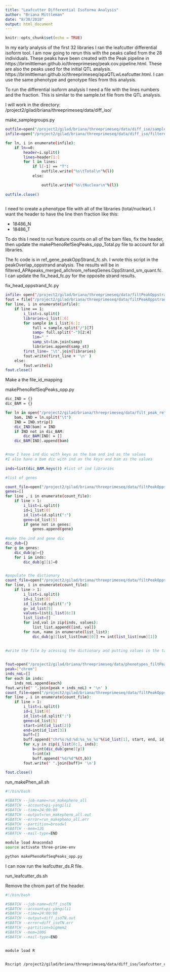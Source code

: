 ```yaml
---
title: "Leafcutter Differential Isoforma Analysis"
author: "Briana Mittleman"
date: "8/30/2018"
output: html_document
---
```


```r
knitr::opts_chunk$set(echo = TRUE)
```

In my early analysis of the first 32 libraries I ran the leafcutter differential isoform tool. I am now going to rerun this with the peaks called from the 28 individuals. These peaks have been created with the Peak pipeline in https://brimittleman.github.io/threeprimeseq/peak.cov.pipeline.html. These are also the peaks used for the initial QTL analysis. https://brimittleman.github.io/threeprimeseq/apaQTLwLeafcutter.html. I can use the same phenotype and genotype files from this analysis. 


To run the differential isoform analysis I need a file with the lines numbers and the fraction. This is similar to the sample.txt file from the QTL analysis.  

I will work in the directory: /project2/gilad/briana/threeprimeseq/data/diff_iso/  


make_samplegroups.py
```bash

outfile=open("/project2/gilad/briana/threeprimeseq/data/diff_iso/sample_groups.txt", "w")
infile=open("/project2/gilad/briana/threeprimeseq/data/diff_iso/filtered_APApeaks_merged_allchrom_refseqGenes_pheno.txt", "r")

for ln, i in enumerate(infile):
    if ln==0:
        header=i.split()
        lines=header[1:]
        for l in lines:
            if l[-1] == "T":
                outfile.write("%s\tTotal\n"%(l))
            else:

                outfile.write("%s\tNuclear\n"%(l))
                
outfile.close()
                

```

I need to create a phenotype file with all of the libraries (total/nuclear). I want the header to have the line then fraction like this:  

* 18486_N	
* 18486_T	

To do this I need to run feature counts on all of the bam files, fix the header, then update the makePhenoRefSeqPeaks_opp_Total.py file to account for all libraries.  


The fc code is in ref_gene_peakOppStrand_fc.sh. I wrote this script in the peakOverlap_oppstrand analysis. The results will be in filtered_APApeaks_merged_allchrom_refseqGenes.OppStrand_sm_quant.fc.  I can update the fix_head_fc.py for the opposite strand results.  


fix_head_oppstrand_fc.py

```bash
infile= open("/project2/gilad/briana/threeprimeseq/data/filtPeakOppstrand_cov/filtered_APApeaks_merged_allchrom_refseqGenes.OppStrand_sm_quant.fc", "r")
fout = file("/project2/gilad/briana/threeprimeseq/data/filtPeakOppstrand_cov/filtered_APApeaks_merged_allchrom_refseqGenes.OppStrand_sm_quant_fixed.fc",'w')
for line, i in enumerate(infile):
    if line == 1:
        i_list=i.split()
        libraries=i_list[:6]
        for sample in i_list[6:]:
            full = sample.split("/")[7]
            samp= full.split("-")[2:4]
            lim="_"
            samp_st=lim.join(samp)
            libraries.append(samp_st)
        first_line= "\t".join(libraries)
        fout.write(first_line + '\n' )
    else:
        fout.write(i)
fout.close()
```

Make a the file_id_mapping 

 
makePhenoRefSeqPeaks_opp.py 

```bash
dic_IND = {}
dic_BAM = {}

for ln in open("/project2/gilad/briana/threeprimeseq/data/filt_peak_refGene_cov/file_id_mapping.txt"):
    bam, IND = ln.split("\t")
    IND = IND.strip()
    dic_IND[bam] = IND
    if IND not in dic_BAM:
        dic_BAM[IND] = []
    dic_BAM[IND].append(bam)


#now I have ind dic with keys as the bam and ind as the values
#I also have a bam dic with ind as the keys and bam as the values  
    
inds=list(dic_BAM.keys()) #list of ind libraries  

#list of genes   

count_file=open("/project2/gilad/briana/threeprimeseq/data/filtPeakOppstrand_cov/filtered_APApeaks_merged_allchrom_refseqGenes.OppStrand_sm_quant_fixed.fc", "r")
genes=[]
for line , i in enumerate(count_file):
    if line > 1:
        i_list=i.split()
        id=i_list[0]
        id_list=id.split(":")
        gene=id_list[5]
        if gene not in genes:
            genes.append(gene)
            
#make the ind and gene dic  
dic_dub={}
for g in genes:
    dic_dub[g]={}
    for i in inds:
        dic_dub[g][i]=0


#populate the dictionary  
count_file=open("/project2/gilad/briana/threeprimeseq/data/filtPeakOppstrand_cov/filtered_APApeaks_merged_allchrom_refseqGenes.OppStrand_sm_quant_fixed.fc", "r")
for line, i in enumerate(count_file):
    if line > 1:
        i_list=i.split()
        id=i_list[0]
        id_list=id.split(":")
        g= id_list[5]
        values=list(i_list[6:])
        list_list=[]
        for ind,val in zip(inds, values):
            list_list.append([ind, val])
        for num, name in enumerate(list_list):
            dic_dub[g][list_list[num][0]] += int(list_list[num][1])
        

#write the file by acessing the dictionary and putting values in the table ver the value in the dic 
        

fout=open("/project2/gilad/briana/threeprimeseq/data/phenotypes_filtPeakOppstrand/filtered_APApeaks_merged_allchrom_refseqGenes.OppStrand_sm_quant.ALL.pheno_fixed.txt","w")
peak=["chrom"]
inds_noL=[]
for each in inds:
    inds_noL.append(each)  
fout.write(" ".join(peak + inds_noL) + '\n' )
count_file=open("/project2/gilad/briana/threeprimeseq/data/filtPeakOppstrand_cov/filtered_APApeaks_merged_allchrom_refseqGenes.OppStrand_sm_quant_fixed.fc", "r")
for line , i in enumerate(count_file):
    if line > 1:
        i_list=i.split()
        id=i_list[0]
        id_list=id.split(":")
        gene=id_list[5]
        start=int(id_list[2])
        end=int(id_list[3])
        buff=[]
        buff.append("chr%s:%d:%d:%s_%s_%s"%(id_list[1], start, end, id_list[5], id_list[4], id_list[0]))
        for x,y in zip(i_list[6:], inds):
            b=int(dic_dub[gene][y])
            t=int(x)
            buff.append("%d/%d"%(t,b))
        fout.write(" ".join(buff)+ '\n')
        
fout.close()
```


run_makePhen_all.sh  
```bash
#!/bin/bash

#SBATCH --job-name=run_makepheno_all
#SBATCH --account=pi-yangili1
#SBATCH --time=24:00:00
#SBATCH --output=run_makepheno_all.out
#SBATCH --error=run_makepheno_all.err
#SBATCH --partition=broadwl
#SBATCH --mem=12G
#SBATCH --mail-type=END

module load Anaconda3
source activate three-prime-env

python makePhenoRefSeqPeaks_opp.py 
```


I can now run the leafcutter_ds.R file.  

run_leafcutter_ds.sh


Remove the chrom part of the header.  
```bash
#!/bin/bash

#SBATCH --job-name=diff_isoTN
#SBATCH --account=pi-yangili1
#SBATCH --time=24:00:00
#SBATCH --output=diff_isoTN.out
#SBATCH --error=diff_isoTN.err
#SBATCH --partition=bigmem2
#SBATCH --mem=100G
#SBATCH --mail-type=END


module load R  


Rscript /project2/gilad/briana/threeprimeseq/data/diff_iso/leafcutter_ds.R /project2/gilad/briana/threeprimeseq/data/phenotypes_filtPeakOppstrand/filtered_APApeaks_merged_allchrom_refseqGenes.OppStrand_sm_quant.ALL.pheno_fixed_nochrom.txt /project2/gilad/briana/threeprimeseq/data/diff_iso/sample_groups.txt -o /project2/gilad/briana/threeprimeseq/data/diff_iso/TN_diff_isoform
```



